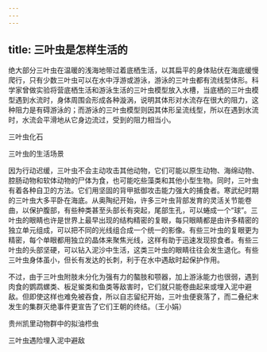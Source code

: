 ```yaml
---
---
---
```

title: 三叶虫是怎样生活的
---




绝大部分三叶虫在温暖的浅海地带过着底栖生活，以其扁平的身体贴伏在海底缓慢爬行，只有少数三叶虫可以在水中浮游或游泳，游泳的三叶虫都有流线型体形。科学家曾做实验将营底栖生活和游泳生活的三叶虫模型放入水槽，当底栖的三叶虫模型遇到水流时，身体周围会形成各种漩涡，说明其体形对水流存在很大的阻力，这种阻力是有碍游泳的；而游泳的三叶虫模型则因其体形呈流线型，所以在遇到水流时，水流会平滑地从它身边流过，受到的阻力相当小。

三叶虫化石



三叶虫的生活场景



因为行动迟缓，三叶虫不会主动攻击其他动物，它们可能以原生动物、海绵动物、腔肠动物和软体动物的尸体为食，也可能吃些藻类和其他小型生物。同时，三叶虫有着各种自卫的方法。它们用坚固的背甲抵御攻击能力强大的捕食者。寒武纪时期的三叶虫大多平卧在海底。从奥陶纪开始，许多三叶虫背部发育的灵活关节能卷曲，以保护腹部，有些种类甚至头部长有突起，尾部生孔，可以蜷成一个“球”。三叶虫的眼睛也许是世界上最早出现的结构精密的复眼，每只眼睛都是由许多精密的独立单元组成，可以把不同的光线组合成一个统一的影像。有些三叶虫的复眼更为精密，每个单眼都用独立的晶体来聚焦光线，这样有助于迅速发现掠食者。有些三叶虫的头部坚硬，可以钻入泥沙中生活，这类三叶虫的眼睛往往会发生退化。有些三叶虫身体虽小，但长有发达的长刺，利于在水中遇敌时起保护作用。

不过，由于三叶虫附肢未分化为强有力的螯肢和颚器，加上游泳能力也很弱，遇到肉食的鹦鹉螺类、板足鲎类和鱼类等敌害时，它们就只能卷曲起来或埋入泥中避敌。但即使这样也难免被吞食，所以自志留纪开始，三叶虫便衰落了，而二叠纪末发生的集群灭绝事件更宣告了它们王朝的终结。（王小娟）

贵州凯里动物群中的拟油栉虫



三叶虫遇险埋入泥中避敌